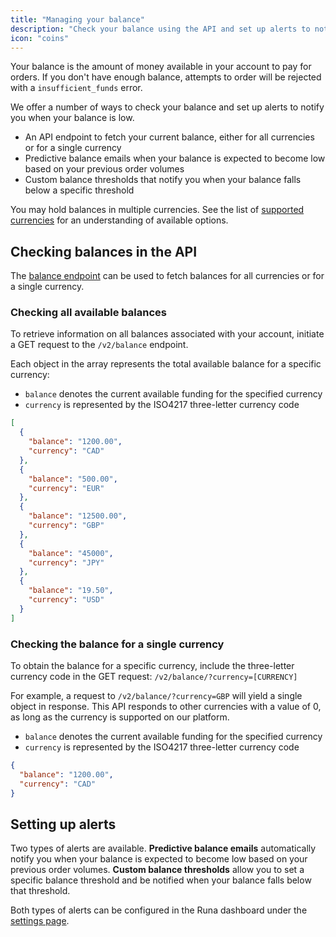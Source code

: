 ```yaml
---
title: "Managing your balance"
description: "Check your balance using the API and set up alerts to notify you when your balance is low"
icon: "coins"
---
```


Your balance is the amount of money available in your account to pay for orders. If you don't have enough balance, attempts to order will be rejected with a `insufficient_funds` error.

We offer a number of ways to check your balance and set up alerts to notify you when your balance is low.

- An API endpoint to fetch your current balance, either for all currencies or for a single currency
- Predictive balance emails when your balance is expected to become low based on your previous order volumes
- Custom balance thresholds that notify you when your balance falls below a specific threshold

You may hold balances in multiple currencies. See the list of [supported currencies](/reference/currencies) for an understanding of available options.

## Checking balances in the API

The [balance endpoint](/reference/2024-02-05/endpoint/balance/get) can be used to fetch balances for all currencies or for a single currency.

### Checking all available balances

To retrieve information on all balances associated with your account, initiate a GET request to the `/v2/balance` endpoint.

Each object in the array represents the total available balance for a specific currency:

- `balance` denotes the current available funding for the specified currency
- `currency` is represented by the ISO4217 three-letter currency code

```json
[
  {
    "balance": "1200.00",
    "currency": "CAD"
  },
  {
    "balance": "500.00",
    "currency": "EUR"
  },
  {
    "balance": "12500.00",
    "currency": "GBP"
  },
  {
    "balance": "45000",
    "currency": "JPY"
  },
  {
    "balance": "19.50",
    "currency": "USD"
  }
]
```

### Checking the balance for a single currency

To obtain the balance for a specific currency, include the three-letter currency code in the GET request: `/v2/balance/?currency=[CURRENCY]`

For example, a request to `/v2/balance/?currency=GBP` will yield a single object in response. This API responds to other currencies with a value of 0, as long as the currency is supported on our platform.

- `balance` denotes the current available funding for the specified currency
- `currency` is represented by the ISO4217 three-letter currency code

```json
{
  "balance": "1200.00",
  "currency": "CAD"
}
```

## Setting up alerts

Two types of alerts are available. **Predictive balance emails** automatically notify you when your balance is expected to become low based on your previous order volumes. **Custom balance thresholds** allow you to set a specific balance threshold and be notified when your balance falls below that threshold.

Both types of alerts can be configured in the Runa dashboard under the [settings page](https://app.runa.io/user/settings).
